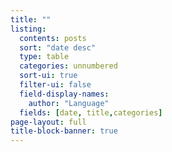 ```yaml
---
title: ""
listing:
  contents: posts 
  sort: "date desc"
  type: table
  categories: unnumbered
  sort-ui: true
  filter-ui: false
  field-display-names:
    author: "Language"
  fields: [date, title,categories]
page-layout: full
title-block-banner: true
---
```

